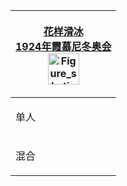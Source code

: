 {| class="infobox" style="padding:0.3em; margin-left:15px; border:1px solid #B8C7D9; background:#f5faff; text-align:left; font-size:90%; line-height:1.5em"
|- style="background:#cedff2; text-align:center;"
!colspan=5|[[1924年冬季奥林匹克运动会花样滑冰比赛|花样滑冰]]<br/>[[1924年冬季奥林匹克运动会|1924年霞慕尼冬奥会]]<br>[[File:Figure skating pictogram.svg|50px]]
|-
|单人
| 
|[[1924年冬季奥林匹克运动会花样滑冰比赛 - 男子单人|男子]]
| 
|[[1924年冬季奥林匹克运动会花样滑冰比赛 - 女子单人|女子]]
|-
|混合
|
|colspan=3 align=center|[[1924年冬季奥林匹克运动会花样滑冰比赛 - 双人|双人]]
|}